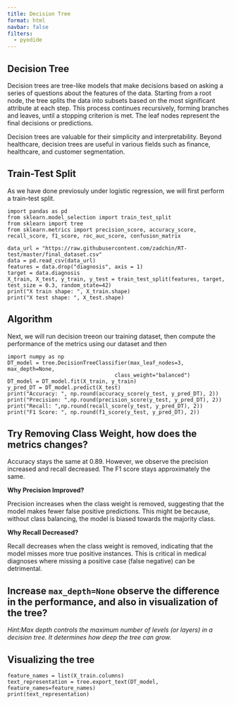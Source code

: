 ```yaml
---
title: Decision Tree
format: html
navbar: false
filters:
  - pyodide
---
```


## Decision Tree

Decision trees are tree-like models that make decisions based on asking a series of questions about the features of the data. Starting from a root node, the tree splits the data into subsets based on the most significant attribute at each step. This process continues recursively, forming branches and leaves, until a stopping criterion is met. The leaf nodes represent the final decisions or predictions.

Decision trees are valuable for their simplicity and interpretability. Beyond healthcare, decision trees are useful in various fields such as finance, healthcare, and customer segmentation.


## Train-Test Split

As we have done previosuly under logistic regression, we will first perform a train-test split.

```pyodide-python
import pandas as pd
from sklearn.model_selection import train_test_split
from sklearn import tree
from sklearn.metrics import precision_score, accuracy_score, recall_score, f1_score, roc_auc_score, confusion_matrix

data_url = "https://raw.githubusercontent.com/zadchin/RT-test/master/final_dataset.csv"
data = pd.read_csv(data_url)
features = data.drop("diagnosis", axis = 1) 
target = data.diagnosis
X_train, X_test, y_train, y_test = train_test_split(features, target, test_size = 0.3, random_state=42)
print("X train shape: ", X_train.shape)
print("X test shape: ", X_test.shape)
```


## Algorithm


Next, we will run decision treeon our training dataset, then compute the performance of the metrics using our dataset and then 


```pyodide-python
import numpy as np
DT_model = tree.DecisionTreeClassifier(max_leaf_nodes=3, max_depth=None,
                                  class_weight="balanced")
DT_model = DT_model.fit(X_train, y_train)
y_pred_DT = DT_model.predict(X_test)
print("Accuracy: ", np.round(accuracy_score(y_test, y_pred_DT), 2))
print("Precision: ",np.round(precision_score(y_test, y_pred_DT), 2))
print("Recall: ",np.round(recall_score(y_test, y_pred_DT), 2))
print("F1 Score: ", np.round(f1_score(y_test, y_pred_DT), 2))
```

::: {.callout-note collapse="true" appearance="simple"}

## Try Removing Class Weight, how does the metrics changes?

Accuracy stays the same at 0.89. However, we observe the precision increased and recall decreased. The F1 score stays approximately the same.

**Why Precision Improved?**

Precision increases when the class weight is removed, suggesting that the model makes fewer false positive predictions. This might be because, without class balancing, the model is biased towards the majority class.

**Why Recall Decreased?**

Recall decreases when the class weight is removed, indicating that the model misses more true positive instances. This is critical in medical diagnoses where missing a positive case (false negative) can be detrimental.

:::

::: {.callout-note collapse="true" appearance="simple"}

## Increase `max_depth=None` observe the difference in the performance, and also in visualization of the tree?

*Hint:Max depth controls the maximum number of levels (or layers) in a decision tree. It determines how deep the tree can grow.*

<!-- - Increasing Max Depth: Allows the tree to capture more complex patterns but can lead to overfitting, where the model performs well on training data but poorly on unseen data.
- Decreasing Max Depth: Simplifies the model, reducing overfitting risk but possibly leading to underfitting, where the model is too simple to capture important patterns. -->

:::


## Visualizing the tree

```pyodide-python
feature_names = list(X_train.columns)
text_representation = tree.export_text(DT_model, feature_names=feature_names)
print(text_representation)
```

$\,$
